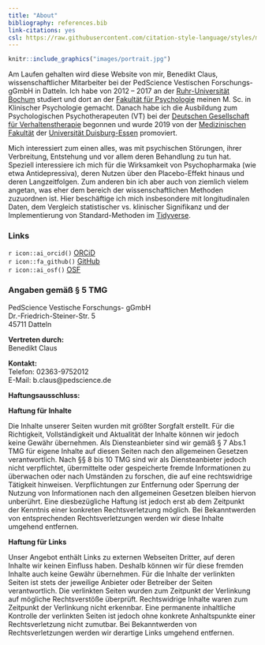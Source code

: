 ```yaml
---
title: "About"
bibliography: references.bib
link-citations: yes
csl: https://raw.githubusercontent.com/citation-style-language/styles/master/apa.csl
---
```



```r
knitr::include_graphics("images/portrait.jpg")
```

Am Laufen gehalten wird diese Website von mir, Benedikt Claus, wissenschaftlicher Mitarbeiter bei der PedScience Vestischen Forschungs-gGmbH in Datteln. Ich habe von 2012 -- 2017 an der [Ruhr-Universität Bochum](https://www.ruhr-uni-bochum.de/de)  studiert und dort an der [Fakultät für Psychologie](http://www.psy.ruhr-uni-bochum.de/index.html.de) meinen M. Sc. in Klinischer Psychologie gemacht. Danach habe ich die Ausbildung zum Psychologischen Psychotherapeuten (VT) bei der [Deutschen Gesellschaft für Verhaltenstherapie](https://www.dgvt.de/aktuelles/) begonnen und wurde 2019 von der [Medizinischen Fakultät](https://www.uni-due.de/med/) der [Universität Duisburg-Essen](https://www.uni-due.de/de/index.php) promoviert.

Mich interessiert zum einen alles, was mit psychischen Störungen, ihrer Verbreitung, Entstehung und vor allem deren Behandlung zu tun hat. Speziell interessiere ich mich für die Wirksamkeit von Psychopharmaka (wie etwa Antidepressiva), deren Nutzen über den Placebo-Effekt hinaus und deren Langzeitfolgen. Zum anderen bin ich aber auch von ziemlich vielem angetan, was eher dem bereich der wissenschaftlichen Methoden zuzuordnen ist. Hier beschäftige ich mich insbesondere mit longitudinalen Daten, dem Vergleich statistischer vs. klinischer Signifikanz und der Implementierung von Standard-Methoden im [Tidyverse](https://www.tidyverse.org/).

### Links 
`r icon::ai_orcid()`  [ORCiD](https://orcid.org/0000-0001-9501-0954)  
`r icon::fa_github()` [GitHub](https://github.com/benediktclaus)  
`r icon::ai_osf()` [OSF](https://osf.io/du5kq/)




### Angaben gemäß § 5 TMG

PedScience Vestische Forschungs- gGmbH   
Dr.-Friedrich-Steiner-Str. 5  
45711 Datteln

**Vertreten durch:**  
Benedikt Claus

**Kontakt:**  
Telefon: 02363-9752012  
E-Mail: b.claus@pedscience.de

**Haftungsausschluss:**

**Haftung für Inhalte**

Die Inhalte unserer Seiten wurden mit größter Sorgfalt erstellt. Für die Richtigkeit, Vollständigkeit und Aktualität der Inhalte können wir jedoch keine Gewähr übernehmen. Als Diensteanbieter sind wir gemäß § 7 Abs.1 TMG für eigene Inhalte auf diesen Seiten nach den allgemeinen Gesetzen verantwortlich. Nach §§ 8 bis 10 TMG sind wir als Diensteanbieter jedoch nicht verpflichtet, übermittelte oder gespeicherte fremde Informationen zu überwachen oder nach Umständen zu forschen, die auf eine rechtswidrige Tätigkeit hinweisen. Verpflichtungen zur Entfernung oder Sperrung der Nutzung von Informationen nach den allgemeinen Gesetzen bleiben hiervon unberührt. Eine diesbezügliche Haftung ist jedoch erst ab dem Zeitpunkt der Kenntnis einer konkreten Rechtsverletzung möglich. Bei Bekanntwerden von entsprechenden Rechtsverletzungen werden wir diese Inhalte umgehend entfernen.

**Haftung für Links**

Unser Angebot enthält Links zu externen Webseiten Dritter, auf deren Inhalte wir keinen Einfluss haben. Deshalb können wir für diese fremden Inhalte auch keine Gewähr übernehmen. Für die Inhalte der verlinkten Seiten ist stets der jeweilige Anbieter oder Betreiber der Seiten verantwortlich. Die verlinkten Seiten wurden zum Zeitpunkt der Verlinkung auf mögliche Rechtsverstöße überprüft. Rechtswidrige Inhalte waren zum Zeitpunkt der Verlinkung nicht erkennbar. Eine permanente inhaltliche Kontrolle der verlinkten Seiten ist jedoch ohne konkrete Anhaltspunkte einer Rechtsverletzung nicht zumutbar. Bei Bekanntwerden von Rechtsverletzungen werden wir derartige Links umgehend entfernen.